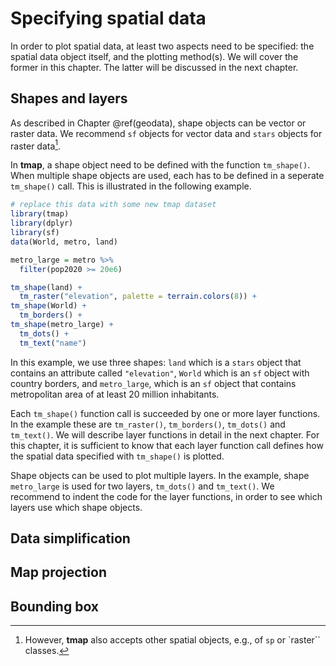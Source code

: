 # Specifying spatial data {#tmshape}

In order to plot spatial data, at least two aspects need to be specified: the spatial data object itself, and the plotting method(s). 
We will cover the former in this chapter. 
The latter will be discussed in the next chapter.
<!--to improve later-->

## Shapes and layers

As described in Chapter \@ref(geodata), shape objects can be vector or raster data.
We recommend `sf` objects for vector data and `stars` objects for raster data^[However, **tmap** also accepts other spatial objects, e.g., of `sp` or `raster`` classes.].

In **tmap**, a shape object need to be defined with the function `tm_shape()`.
When multiple shape objects are used, each has to be defined in a seperate `tm_shape()` call.
This is illustrated in the following example.

```r
# replace this data with some new tmap dataset
library(tmap)
library(dplyr)
library(sf)
data(World, metro, land)

metro_large = metro %>% 
  filter(pop2020 >= 20e6)
```


```r
tm_shape(land) +
  tm_raster("elevation", palette = terrain.colors(8)) +
tm_shape(World) +
  tm_borders() +
tm_shape(metro_large) +
  tm_dots() +
  tm_text("name")
```


In this example, we use three shapes: `land` which is a `stars` object that contains an attribute called `"elevation"`, `World` which is an `sf` object with country borders, and `metro_large`, which is an `sf` object that contains metropolitan area of at least 20 million inhabitants.

Each `tm_shape()` function call is succeeded by one or more layer functions.
In the example these are `tm_raster()`, `tm_borders()`, `tm_dots()` and `tm_text()`.
We will describe layer functions in detail in the next chapter.
For this chapter, it is sufficient to know that each layer function call defines how the spatial data specified with `tm_shape()` is plotted.

Shape objects can be used to plot multiple layers.
In the example, shape `metro_large` is used for two layers, `tm_dots()` and `tm_text()`.
We recommend to indent the code for the layer functions, in order to see which layers use which shape objects.
<!--to discuss-->

## Data simplification

<!-- About arguments `simplify` and `raster.downsample`. -->

## Map projection
\index{map projection}

<!-- About arguments `projection`, `. And maybe `raster.warp`. -->

## Bounding box

<!-- `bbox` and `is.master` -->
